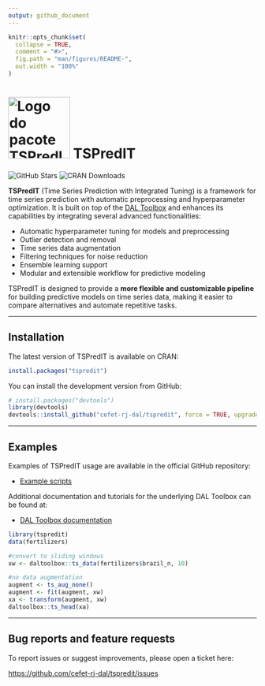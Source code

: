 ```yaml
---
output: github_document
---
```


<!-- README.md is generated from README.Rmd. Please edit that file -->

```r
knitr::opts_chunk$set(
  collapse = TRUE,
  comment = "#>",
  fig.path = "man/figures/README-",
  out.width = "100%"
)
```

# <img src='https://raw.githubusercontent.com/cefet-rj-dal/tspredit/master/inst/logo.png' alt='Logo do pacote TSPredIT' align='centre' height='125' width='125'/> TSPredIT

<!-- badges: start -->
![GitHub Stars](https://img.shields.io/github/stars/cefet-rj-dal/tspredit?logo=Github)
![CRAN Downloads](https://cranlogs.r-pkg.org/badges/tspredit)
<!-- badges: end -->

**TSPredIT** (Time Series Prediction with Integrated Tuning) is a framework for time series prediction with automatic preprocessing and hyperparameter optimization. It is built on top of the [DAL Toolbox](https://github.com/cefet-rj-dal/daltoolbox) and enhances its capabilities by integrating several advanced functionalities:

- Automatic hyperparameter tuning for models and preprocessing
- Outlier detection and removal
- Time series data augmentation
- Filtering techniques for noise reduction
- Ensemble learning support
- Modular and extensible workflow for predictive modeling

TSPredIT is designed to provide a **more flexible and customizable pipeline** for building predictive models on time series data, making it easier to compare alternatives and automate repetitive tasks.

---

## Installation

The latest version of TSPredIT is available on CRAN:

```r
install.packages("tspredit")
```

You can install the development version from GitHub:

```r
# install.packages("devtools")
library(devtools)
devtools::install_github("cefet-rj-dal/tspredit", force = TRUE, upgrade = "never")
```

---

## Examples

Examples of TSPredIT usage are available in the official GitHub repository:

- [Example scripts](https://github.com/cefet-rj-dal/tspredit/tree/main/examples)

Additional documentation and tutorials for the underlying DAL Toolbox can be found at:

- [DAL Toolbox documentation](https://cefet-rj-dal.github.io/daltoolbox/)

```r
library(tspredit)
data(fertilizers)

#convert to sliding windows
xw <- daltoolbox::ts_data(fertilizers$brazil_n, 10)

#no data augmentation
augment <- ts_aug_none()
augment <- fit(augment, xw)
xa <- transform(augment, xw)
daltoolbox::ts_head(xa)
```

---

## Bug reports and feature requests

To report issues or suggest improvements, please open a ticket here:

<https://github.com/cefet-rj-dal/tspredit/issues>
